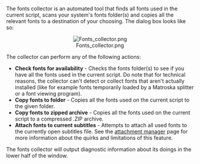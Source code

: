 The fonts collector is an automated tool that finds all fonts used in the current script, scans your system's fonts folder(s) and copies all the relevant fonts to a destination of your choosing. The dialog box looks like so:

<center>[[Image:Fonts collector.png]]</center>

The collector can perform any of the following actions:
* '''Check fonts for availability''' - Checks the fonts folder(s) to see if you have all the fonts used in the current script. Do note that for technical reasons, the collector can't detect or collect fonts that aren't actually installed (like for example fonts temporarily loaded by a Matroska splitter or a font viewing program).
* '''Copy fonts to folder''' - Copies all the fonts used on the current script to the given folder.
* '''Copy fonts to zipped archive''' - Copies all the fonts used on the current script to a compressed .ZIP archive.
* '''Attach fonts to current subtitles''' - Attempts to attach all used fonts to the currently open subtitles file. See the [[Attachment Manager|attachment manager]] page for more information about the quirks and limitations of this feature.

The fonts collector will output diagnostic information about its doings in the lower half of the window.